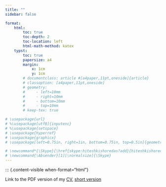 ```yaml
---
title: "" 
sidebar: false

format:
    html:
        toc: true
        toc-depth: 2
        toc-location: left
        html-math-method: katex
    typst:
        toc: true
        papersize: a4
        margin:
            x: 1cm
            y: 1cm
        # documentclass: article #[a4paper,11pt,oneside]{article}
        # classoption: [a4paper,11pt,oneside]
        # geometry:
        #     - left=10mm 
        #     - right=10mm 
        #     - bottom=10mm 
        #     - top=10mm
        # keep-tex: true

# \usepackage{url}
# %\usepackage[utf8]{inputenc}
# %\usepackage{setspace}
# \usepackage{hyperref}
# \usepackage{graphicx}
# \usepackage[left=0.75in, right=1in, bottom=0.75in, top=0.5in]{geometry}

# \newcommand*{\Skype}{\href{skype:hiteshkishoredas?add}{hiteshkishoredas}} 
# \newcommand{\Absender}[1][\normalsize]{\Skype} 
---
```


::: {.content-visible when-format="html"}

Link to the PDF version of my [CV](cv.pdf), [short version](cv_short.pdf) 

```{=typst}

#import "@preview/fontawesome:0.4.0": *
#import "@preview/modern-cv:0.6.0": *
#import "lib.typ": *


#show: resume.with(
  author: (
    firstname: "Hitesh Kishore",
    lastname: "Das",
    email: "hitesh@mpa-garching.mpg.de",
    homepage: "hiteshkishoredas.github.io",
    // phone: "(+1) 111-111-1111",
    github: "hiteshkishoredas",
    // twitter: "hiteshkdas",
    // scholar: "",
    orcid: "0000-0001-6171-6924",
    // birth: "Septemper 1, 1990",
    // linkedin: "Example",
    address: "Max Planck Institute for Astrophysics, Garching, Germany",
    positions: (
      "Galaxy Physics",
      "Astrophysical fluid dynamics",
      "Circumgalactic Medium",
    ),
  ),
  date: datetime.today().display(),
  language: "en",
  colored-headers: true,
  show-footer: false,
)

#show link: set text(blue)

= Education

#resume-entry(
  title: "PhD in Astrophysics (Ongoing)",
  location: "Munich/Garching, Germany",
  date: "Aug 2021 - Present",
  description: "Max Planck Institute for Astrophysics (MPA) \nInternational Max Planck Research School for Astrophysics (IMPRS) \nLudwig Maximilians University (LMU)",
)

#resume-item[
  - *Thesis title*: The dynamics of Multiphase gas in Astrophysical media
  - *Doctoral Advisor*: Dr. Max Gronke
  - *Formal Supervisor*: Prof. Volker Springel
]

#resume-entry(
  title: "Master of Science",
  location: "Bengaluru, India",
  date: "Aug 2020 - July 2021",
  description: "Indian Insitute of Science (IISc)",
)
#resume-item[
  - With full scholarship from KVPY fellowship
]

#resume-entry(
  title: "Bachelor of Science (Research)",
  location: "Bengaluru, India",
  date: "Aug 2016 - July 2020",
  description: "Indian Insitute of Science (IISc)",
)
#resume-item[
  - With full scholarship from KVPY fellowship
]


= Research Experience

#resume-entry(
  title: "Subgrid model for multiphase gas interactions",
  location: "MPA",
  date: "Feb 2024 - Present",
  description: "Collaborators: Dr. Rainer Weinberger, Dr. Max Gronke",
)

#resume-entry(
  title: "Three-phase gas in a turbulent medium",
  location: "MPA",
  date: "May 2024 - Present",
  description: "Collaborators: Zewei Wu, Dr. Max Gronke",
)

#resume-item[
  - Project is led by Zewei Wu from UChicago during his DAAD-RISE internship.
  - *Involved as the advisor* for his internship, including framing the research proposal.
]

#resume-entry(
  title: "Linear and nonlinear evolution of thermal instability in 2D/3D",
  location: "IISc/MPA",
  date: "Mar 2021 - Present",
  description: "Collaborators: Dr. Prakriti Pal Choudhury, Prof. Prateek Sharma, Dr. Max Gronke",
)

#resume-entry(
  title: "Multiphase gas dynamics in Magnetised, turbulent medium",
  location: "MPA",
  date: "Sep 2021 - Jan 2024",
  description: "Collaborators: Dr. Max Gronke",
)

#resume-entry(
  title: "Role of temperature and metallicity in the evolution of thermal instability",
  location: "IISc",
  date: "Aug 2019 - Apr 2021",
  description: "Collaborators: Dr. Prakriti Pal Choudhury, Prof. Prateek Sharma",
)

#resume-entry(
  title: "Survival, destruction, and formation of cold molecular gas",
  location: "MPA",
  date: "Mar 2023 - Aug 2023",
  description: "Collaborators: Atal Agarwal, Dr. Max Gronke",
)

#resume-item[
  - Atal Agarwal did part of the work from IIT Roorkee during his DAAD-WISE internship 
  - I was *involved as a co-supervisor* in the internship 
]

= Publications

#resume-entry(
  title: "Summary - Total: 5, Submitted: 1, In prep: 2, citations: 38",
  location:"(as of Oct 2024)"
)

#resume-entry(
  title: "M3: Multifluid Model for Multiphase Gas",
  description: "Hitesh Kishore Das, Max Gronke, Rainer Weinberger",
  location: "Submitted",
)

#v(15pt)

#resume-entry(
  title: "Shatter or not in 2D/3D: Linear and nonlinear evolution of thermal instability",
  description: "Hitesh Kishore Das, Prakriti Pal Choudhury, Prateek Sharma, Max Gronke",
  location: "In prep."
)

#resume-entry(
  title: "Three-phase gas in a turbulence medium",
  description: "Zewei Wu, Hitesh Kishore Das, Max Gronke",
  location: "In prep."
)

// #resume-entry(
//   title: "Survival, Destruction, and formation of cold molecular gas",
//   description: "Hitesh Kishore Das and Atal Agarwal, Max Gronke",
//   location: "In prep."
// )

#resume-entry(
  title: "Magnetic Fields in Multiphase Turbulence: Impacts on Dynamics and Structure",
  description: "Hitesh Kishore Das, Max Gronke",
  location: link("https://arxiv.org/abs/2307.06411")[(2307.06411)]
)

#resume-item[
  Monthly Notices of the Royal Astronomical Society, Volume 527, Issue 1, January 2024, 
  Pages 991–1013
]
#resume-item[
  Journal: #link("https://doi.org/10.1093/mnras/stad3125")[doi.org/10.1093/mnras/stad3125]
]

#resume-entry(
  title: "Shatter or not: Role of temperature and metallicity in evolution of thermal instability",
  description: "Hitesh Kishore Das, Prakriti Pal Choudhury, Prateek Sharma",
  location: link("https://arxiv.org/abs/2009.11317")[(2009.11317)]
)

#resume-item[
  Monthly Notices of the Royal Astronomical Society, Volume 502, Issue 4, April 2021, Pages 4935–4952
]
#resume-item[
  Journal: #link("https://doi.org/10.1093/mnras/stab382")[doi.org/10.1093/mnras/stad3125]
]

= Conferences and Seminars
#v(-5pt)

== - 2024
#talk-entry(
  type: "Talk",
  description: "(Upcoming) Baryons Beyond Galactic Boundaries",
  date: "Dec 2-6, 2024",
  location: "IUCAA, Pune",
)

#talk-entry(
  type: "Talk",
  description: "(Upcoming) Highlight talk at ORIGINS Science Week",
  date: "Nov 18-21, 2024",
  location: "Kloster Seeon, Germany",
)

#talk-entry(
  type: "Talk",
  description: "ORIGINS Turbulence Day",
  date: "Oct 16, 2024",
  location: "MPA, Garching",
)

#talk-entry(
  type: "Talk",
  description: "Lars Hernquist group meeting",
  date: "Aug 23, 2024",
  location: "CfA, Harvard",
)

#talk-entry(
  type: "Talk",
  description: "Multiphase Madness: Resolving the CGM in Theory and Observations",
  date: "Aug 21-23, 2024",
  location: "CfA, Harvard",
)

#talk-entry(
  type: "Talk",
  description: "Computational Structure and Galaxy Formation Group meeting",
  date: "Aug 19, 2024",
  location: "Kavli Inst. for Astrophysics, MIT",
)

#talk-entry(
  type: "Talk",
  description: "presented my work at GalRead",
  date: "Aug 19, 2024",
  location: "Peyton Hall, Princeton Univ.",
)

#talk-entry(
  type: "Talk",
  description: "ISSI Team meeting for 'Observing Local Think Global: What solar obs. can teach us about Multiphase Plasma  across Astrophysical scales'",
  date: "May 13-17, 2024",
  location: "ISSI, Bern",
)

#talk-entry(
  type: "Talk",
  description: "Cosmology section meeting",
  date: "May 8, 2024",
  location: "AIP, Potsdam",
)

#talk-entry(
  type: "Talk",
  description: "Astrophysics Seminar Talk at the Physics Department",
  date: "Jan 27, 2024",
  location: "IISc, Bengaluru",
)

#talk-entry(
  type: "Poster",
  description: "Annual meeting of Astronomical Society of India (ASI)",
  date: "Jan 30-Feb 4, 2024",
  location: "IISc, Bengaluru",
)

#v(5pt)
== - 2023
#talk-entry(
  type: "Talk",
  description: "IAP 2023 Colloquium: New simulations for new problems in galaxy formation",
  date: "Dec 11-15, 2023",
  location: "IAP, Paris",
)

#talk-entry(
  type: "Talk",
  description: "MIST 2023: Cosmic turbulence and Magnetic fields",
  date: "Sep 24- Oct 1, 2023",
  location: "Cargese, Corsica",
)

#talk-entry(
  type: "Talk",
  description: "Modelling of Multiphase Astrophysical Media",
  date: "May 30- June 2, 2023",
  location: "Kochel, Germany",
)

#talk-entry(
  type: "Talk",
  description: "MPA Institute Seminar",
  date: "May 15, 2023",
  location: "MPA, Garching",
)

#talk-entry(
  type: "Talk",
  description: "ISSI Team meeting for 'Observing Local Think Global: What solar obs. can teach us about Multiphase Plasma  across Astrophysical scales'",
  date: "May 13-17, 2023",
  location: "ISSI, Bern",
)

#talk-entry(
  type: "Review Talk",
  description: "ISSI Team meeting for 'Observing Local Think Global: What solar obs. can teach us about Multiphase Plasma  across Astrophysical scales'",
  date: "May 13-17, 2023",
  location: "ISSI, Bern",
)


#talk-entry(
  type: "Talk",
  description: "The Multiphase Circumgalactic Medium",
  date: "Feb 26 - Mar 3, 2023",
  location: "Ringberg Castle, Germany",
)

#talk-entry(
  type: "School",
  description: "52nd Saas-Fee Winter School on 'The Circumgalactic Medium across cosmic time: an observational and modelling challenge'",
  date: "May 15, 2023",
  location: "Les Diablerets, Switzerland",
)


#v(5pt)
== - 2022
#talk-entry(
  type: "Talk",
  description: "Gas Flows around Galaxies: ORIGINS Workshop",
  date: "May 24, 2022",
  location: "Remote",
)

#talk-entry(
  type: "Poster",
  description: "The National Astronomy Meeting (NAM) 2022",
  date: "July 11-15, 2022",
  location: "Remote",
)

// #talk-entry(
//   type: "Attended",
//   description: "Lyman-X Day: ORIGINS Workshop",
//   date: "Oct 5, 2022",
//   location: "ESO, Garching",
// )

// == 2020
// #talk-entry(
//   type: "Talk",
//   description: "Presision Presidency Physics Summit",
//   date: "Sep 11-13, 2020",
//   location: "Remote",
// )


// #talk-entry(
//   type: "Attended",
//   description: "On the Origin, Nature and Mixing of Multiphase Gas in Astrophysics, \nKITP Online conference",
//   date: "Oct 15-16, 2020",
//   location: "Remote",
// )

// #talk-entry(
//   type: "Attended",
//   description: "IAP online Colloquium on Intracluster Medium/Circumgalactic Medium",
//   date: "June 22-26, 2020",
//   location: "Remote",
// )

#v(5pt)

= Mentoring

- #text-entry(
  type: "Fully supervised ",
  description: "the DAAD-RISE internship of Zewei “Jason” Wu (UChicago)",
  location: "MPA, Garching",
  date: "May-Aug 2024",
)
  - #resume-item[
      Wrote a successful project proposal that was accepted by DAAD-WISE and got *over 60* student applications.
    ]
  - #resume-item[
      After the selection process, the internship was *fully funded*, by the DAAD Academy.
    ]

- #text-entry(
  type: "Co-supervised ",
  description: "the DAAD-WISE internship of Atal Agarwal (IIT Roorkee)",
  location: "MPA, Garching",
  date: "May-Aug 2023",
)

- #text-entry(
  type: "Mentored ",
  description: "Tapan Mayukh from LMU during their Master's thesis project",
  location: "MPA, Garching",
  date: "2023-24 Academic year",
)

- #text-entry(
  type: "Mentored ",
  description: "Benedikt Seidl from LMU during their Bachelor's thesis project",
  location: "MPA, Garching",
  date: "2022-23 Academic year",
)

= Service

- *Refereed:*
  - Scientific article for the journal "Astronomy and Astrophysics"
  - Computing time proposal for DIRAC HPC facility
- *External PhD representative* for MPG PhDNet at MPA, Garching (July 2024-Present) 
- *Chair of the Local Organising Committee* of 13th IMPRS Symposium
- *Outreach:*
  - Volunteered for demonstration at MPA, Garching Open Day (2024)
  - Outreach talk for Undergraduate students at IISc Astro Club (2021)
  - Outreach talk for Undergraduate students at IISc Physics Club (2020)
  - Outreach demonstrations at IISc Open Day (2021)
  - Outreach demonstrations at IISc Institute festivals (2016-17)

= Awards and Fellowships 

  - Funded *Max Planck Society PhD position* (Sep 2021 - Sep2025)
  - Funded travel and accommodation to attend *two annual ISSI team meetings* for the working team *Observing Local Think Global: What solar obs. can teach us about Multiphase Plasma  across Astrophysical scales* 
  - *NTU-India Connect Research Fellowship*: 2-month long internship opportunity at NTU, Singapore, with funded travel, accommodation and living costs. (May 2019 - July 2019)
  - *Kishore Vaigyanik Protsahan Yojana (KVPY) Fellowship*: Scholarship from the Govt. of India for pursuing university studies in basic sciences (Aug 2016 - July 2021)

= Skills

#resume-skill-item(
  "Languages",
  (strong("C/C++"), strong("Python"), "Rust", "Haskell", "Matlab", "Mathematica"),
)
#resume-skill-item("Simulation codes", (strong("Athena++"), strong("AREPO"), strong("PLUTO"), "AthenaPK"))
#resume-skill-item("HPC", (strong("Over 10M CPU hours")+" used across different systems and architectures",))
#resume-skill-item(
  "Others",
  ("LaTeX", "HTML", "Typst", "ROOT", "Bash", "LAMMPS", "Madgraph5","Pythia",),
)
#resume-skill-item(
  "Spoken Languages",
  (strong("English")+" (Proficient)", strong("Hindi")+" (Proficient)", strong("Odia")+" (Native)", "German"+" (A1)"),
)

= References

#resume-entry(
  title: "Dr. Max Gronke",
  description: "Max Planck Institute for Astrophysics (MPA), Garching",
)

#resume-item[
  *Email*: maxbg [at] mpa-garching.mpg.de
]
#resume-item[
  *Website*: #link("http://max.lyman-alpha.com/")[max.lyman-alpha.com]
]

#resume-entry(
  title: "Prof. Prateek Sharma",
  description: "Physical Sciences, Indian Institute of Science (IISc), Bengaluru",
)
#resume-item[
  *Email*: prateek [at] iisc.ac.in
]
#resume-item[
  *Website*: #link("http://www.physics.iisc.ernet.in/~prateek/")[physics.iisc.ernet.in/~prateek]
]

#resume-entry(
  title: "Dr. Rainer Weinberger",
  description: "Leibniz Insitute for Astrophysics (AIP), Potsdam",
)
#resume-item[
  *Email*: rweinberger [at] aip.de
]
#resume-item[
  *Website*: #link("https://rainerweinberger.com/")[rainerweinberger.com]
]

// #resume-entry(
//   title: "Dr. Prakriti Pal Choudhury",
//   description: "Theoretical Astrophysics and Plasma Physics, University of Oxford",
// )
// #resume-item[
//   *Email*: prakriti.palchoudhury [at] physics.ox.ac.uk
// ]
// #resume-item[
//   *Website*: #link("https://astro.prakritipc.com/")[astro.prakritipc.com]
// ]



```